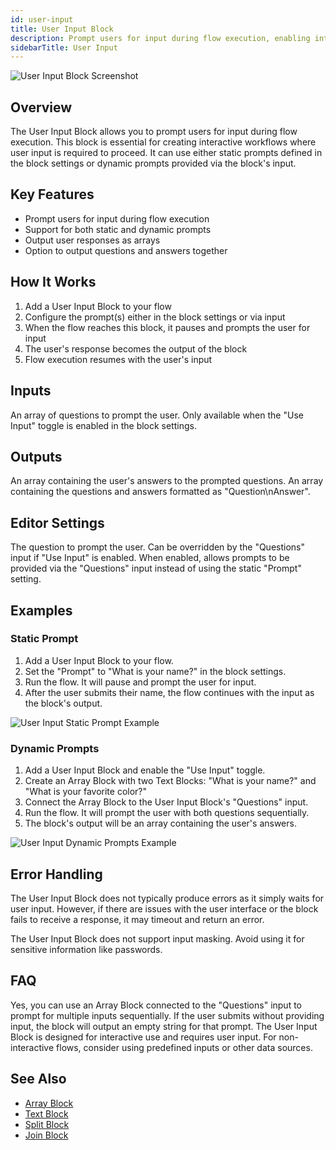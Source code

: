 ```yaml
---
id: user-input
title: User Input Block
description: Prompt users for input during flow execution, enabling interactive workflows
sidebarTitle: User Input
---
```


![User Input Block Screenshot](./assets/user-input-block.png)

## Overview

The User Input Block allows you to prompt users for input during flow execution. This block is essential for creating interactive workflows where user input is required to proceed. It can use either static prompts defined in the block settings or dynamic prompts provided via the block's input.

## Key Features

- Prompt users for input during flow execution
- Support for both static and dynamic prompts
- Output user responses as arrays
- Option to output questions and answers together

## How It Works

1. Add a User Input Block to your flow
2. Configure the prompt(s) either in the block settings or via input
3. When the flow reaches this block, it pauses and prompts the user for input
4. The user's response becomes the output of the block
5. Flow execution resumes with the user's input

## Inputs

<ParamField path="Questions" type="string[]" optional>
  An array of questions to prompt the user. Only available when the "Use Input" toggle is enabled in the block settings.
</ParamField>

## Outputs

<ResponseField name="Answers Only" type="string[]">
  An array containing the user's answers to the prompted questions.
</ResponseField>

<ResponseField name="Q & A" type="string[]">
  An array containing the questions and answers formatted as "Question\nAnswer".
</ResponseField>

## Editor Settings

<ParamField path="Prompt" type="string" required>
  The question to prompt the user. Can be overridden by the "Questions" input if "Use Input" is enabled.
</ParamField>

<ParamField path="Use Input" type="boolean" default={false}>
  When enabled, allows prompts to be provided via the "Questions" input instead of using the static "Prompt" setting.
</ParamField>

## Examples

### Static Prompt

1. Add a User Input Block to your flow.
2. Set the "Prompt" to "What is your name?" in the block settings.
3. Run the flow. It will pause and prompt the user for input.
4. After the user submits their name, the flow continues with the input as the block's output.

<Frame>
  <img src="/images/user-input-static-example.png" alt="User Input Static Prompt Example" />
</Frame>

### Dynamic Prompts

1. Add a User Input Block and enable the "Use Input" toggle.
2. Create an Array Block with two Text Blocks: "What is your name?" and "What is your favorite color?"
3. Connect the Array Block to the User Input Block's "Questions" input.
4. Run the flow. It will prompt the user with both questions sequentially.
5. The block's output will be an array containing the user's answers.

<Frame>
  <img src="/images/user-input-dynamic-example.png" alt="User Input Dynamic Prompts Example" />
</Frame>

## Error Handling

The User Input Block does not typically produce errors as it simply waits for user input. However, if there are issues with the user interface or the block fails to receive a response, it may timeout and return an error.

<Warning>
  The User Input Block does not support input masking. Avoid using it for sensitive information like passwords.
</Warning>

## FAQ

<AccordionGroup>
  <Accordion title="Can I prompt for multiple inputs at once?">
    Yes, you can use an Array Block connected to the "Questions" input to prompt for multiple inputs sequentially.
  </Accordion>

  <Accordion title="What happens if the user doesn't provide input?">
    If the user submits without providing input, the block will output an empty string for that prompt.
  </Accordion>

  <Accordion title="Can I use this block for non-interactive flows?">
    The User Input Block is designed for interactive use and requires user input. For non-interactive flows, consider using predefined inputs or other data sources.
  </Accordion>
</AccordionGroup>

## See Also

- [Array Block](/block-reference/data/array)
- [Text Block](/block-reference/data/text)
- [Split Block](/block-reference/text/split-text)
- [Join Block](/block-reference/text/join)